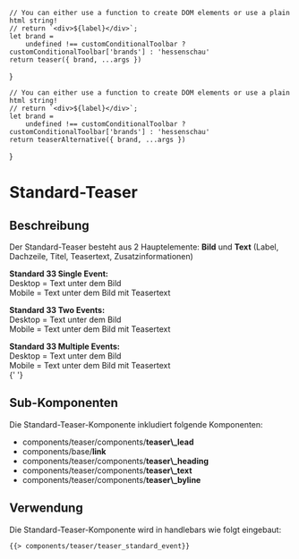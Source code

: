 
<Meta of={TeaserStandardEventStories} />

    // You can either use a function to create DOM elements or use a plain html string!
    // return `<div>${label}</div>`;
    let brand =
        undefined !== customConditionalToolbar ? customConditionalToolbar['brands'] : 'hessenschau'
    return teaser({ brand, ...args })
}

    // You can either use a function to create DOM elements or use a plain html string!
    // return `<div>${label}</div>`;
    let brand =
        undefined !== customConditionalToolbar ? customConditionalToolbar['brands'] : 'hessenschau'
    return teaserAlternative({ brand, ...args })
}

# Standard-Teaser

## Beschreibung

Der Standard-Teaser besteht aus 2 Hauptelemente: <b>Bild</b> und <b>Text</b> (Label, Dachzeile, Titel, Teasertext, Zusatzinformationen)

<b>Standard 33 Single Event:</b> <br />
Desktop = Text unter dem Bild <br />
Mobile = Text unter dem Bild mit Teasertext <br />

<b>Standard 33 Two Events:</b> <br />
Desktop = Text unter dem Bild <br />
Mobile = Text unter dem Bild mit Teasertext <br />

<b>Standard 33 Multiple Events:</b> <br />
Desktop = Text unter dem Bild <br />
Mobile = Text unter dem Bild mit Teasertext <br />{' '}

## Sub-Komponenten

Die Standard-Teaser-Komponente inkludiert folgende Komponenten:

<ul>
  <li>
    components/teaser/components/<b>teaser\_lead</b>
  </li>

  <li>
    components/base/<b>link</b>
  </li>

  <li>
    components/teaser/components/<b>teaser\_heading</b>
  </li>

  <li>
    components/teaser/components/<b>teaser\_text</b>
  </li>

  <li>
    components/teaser/components/<b>teaser\_byline</b>
  </li>
</ul>

## Verwendung

Die Standard-Teaser-Komponente wird in handlebars wie folgt eingebaut:

```html
{{> components/teaser/teaser_standard_event}}
```

<Canvas withToolbar>
  <Story of={TeaserStandardEventStories.Standard33EinzelEvent} />

  <Story of={TeaserStandardEventStories.Standard33EinzelEventAbgesagt} />

  <Story of={TeaserStandardEventStories.Standard33ZweiEvents} />

  <Story of={TeaserStandardEventStories.Standard33MehrereEvents} />

  <Story of={TeaserStandardEventStories.Standard50EinzelEvent} />

  <Story of={TeaserStandardEventStories.Standard100EinzelEvent} />

  <Story of={TeaserStandardEventStories.Standard100ZweiEvents} />

  <Story of={TeaserStandardEventStories.Alternativ100EinzelEvent} />

  <Story of={TeaserStandardEventStories.Alternativ100ZweiEvents} />
</Canvas>
